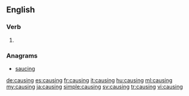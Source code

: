 ==English==

===Verb===
{{head|en}}

# {{present participle of|cause}}

===Anagrams===
* [[saucing#English|saucing]]

[[de:causing]]
[[es:causing]]
[[fr:causing]]
[[it:causing]]
[[hu:causing]]
[[ml:causing]]
[[my:causing]]
[[ja:causing]]
[[simple:causing]]
[[sv:causing]]
[[tr:causing]]
[[vi:causing]]